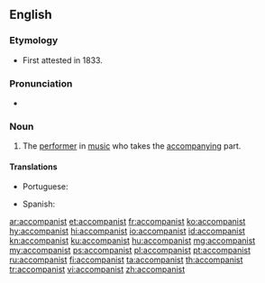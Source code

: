 ==English==

===Etymology===
* First attested in 1833.
{{suffix|accompany|ist|lang=en}}

===Pronunciation===
* {{a|US}} {{IPA|/əˈ.kʌm.pə.nɪst/|/əˈ.kʌmp.nɪst/|lang=en}}

===Noun===
{{en-noun}}

# {{context|music|lang=en}} The [[performer]] in [[music]] who takes the [[accompany]]ing part.

====Translations====
{{trans-top|performer who takes the accompanying part}}
* Portuguese: {{t|pt|acompanhador|m}}
{{trans-mid}}
* Spanish: {{t+|es|acompañante|m|f}}
{{trans-bottom}}

[[ar:accompanist]]
[[et:accompanist]]
[[fr:accompanist]]
[[ko:accompanist]]
[[hy:accompanist]]
[[hi:accompanist]]
[[io:accompanist]]
[[id:accompanist]]
[[kn:accompanist]]
[[ku:accompanist]]
[[hu:accompanist]]
[[mg:accompanist]]
[[my:accompanist]]
[[ps:accompanist]]
[[pl:accompanist]]
[[pt:accompanist]]
[[ru:accompanist]]
[[fi:accompanist]]
[[ta:accompanist]]
[[th:accompanist]]
[[tr:accompanist]]
[[vi:accompanist]]
[[zh:accompanist]]